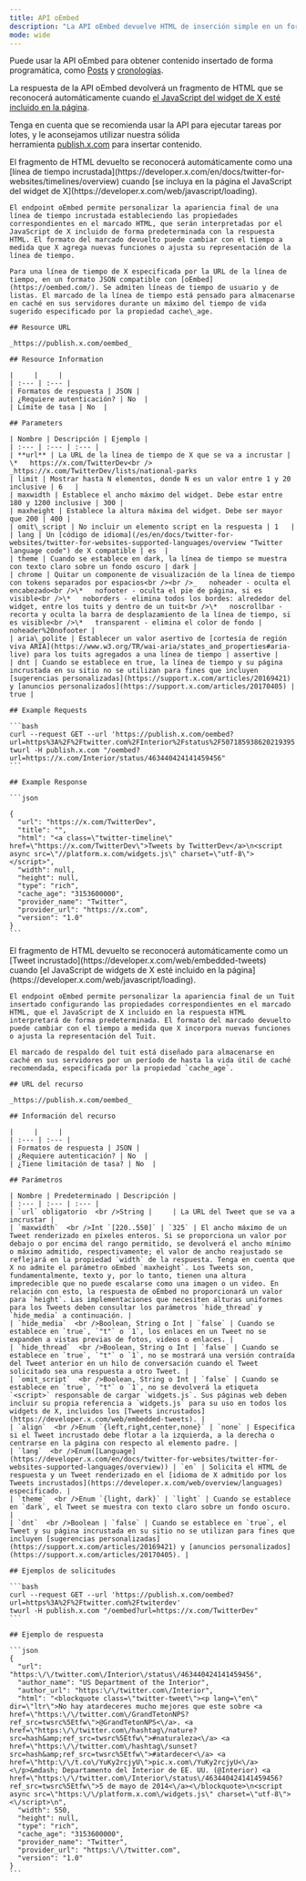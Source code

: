 ```yaml
---
title: API oEmbed
description: "La API oEmbed devuelve HTML de inserción simple en un formato compatible con [oEmbed](http://oembed.com/)."
mode: wide
---
```


Puede usar la API oEmbed para obtener contenido insertado de forma programática, como [Posts](https://developer.x.com/en/docs/twitter-for-websites/embedded-tweets/overview) y [cronologías](https://developer.x.com/en/docs/twitter-for-websites/timelines/overview). 

La respuesta de la API oEmbed devolverá un fragmento de HTML que se reconocerá automáticamente cuando [el JavaScript del widget de X esté incluido en la página](https://developer.x.com/web/javascript/loading).

Tenga en cuenta que se recomienda usar la API para ejecutar tareas por lotes, y le aconsejamos utilizar nuestra sólida herramienta [publish.x.com](https://publish.x.com/#) para insertar contenido.

<Tabs>
  <Tab title="Embedded timelines">
    El fragmento de HTML devuelto se reconocerá automáticamente como una [línea de tiempo incrustada](https://developer.x.com/en/docs/twitter-for-websites/timelines/overview) cuando [se incluya en la página el JavaScript del widget de X](https://developer.x.com/web/javascript/loading).

    El endpoint oEmbed permite personalizar la apariencia final de una línea de tiempo incrustada estableciendo las propiedades correspondientes en el marcado HTML, que serán interpretadas por el JavaScript de X incluido de forma predeterminada con la respuesta HTML. El formato del marcado devuelto puede cambiar con el tiempo a medida que X agrega nuevas funciones o ajusta su representación de la línea de tiempo.

    Para una línea de tiempo de X especificada por la URL de la línea de tiempo, en un formato JSON compatible con [oEmbed](https://oembed.com/). Se admiten líneas de tiempo de usuario y de listas. El marcado de la línea de tiempo está pensado para almacenarse en caché en sus servidores durante un máximo del tiempo de vida sugerido especificado por la propiedad cache\_age.

    ## Resource URL

    _https://publish.x.com/oembed_

    ## Resource Information

    |     |     |
    | :--- | :--- |
    | Formatos de respuesta | JSON |
    | ¿Requiere autenticación? | No  |
    | Límite de tasa | No  |

    ## Parameters

    | Nombre | Descripción | Ejemplo |
    | :--- | :--- | :--- |
    | **url** | La URL de la línea de tiempo de X que se va a incrustar | \*   https://x.com/TwitterDev<br /> _https://x.com/TwitterDev/lists/national-parks
    | limit | Mostrar hasta N elementos, donde N es un valor entre 1 y 20 inclusive | 6   |
    | maxwidth | Establece el ancho máximo del widget. Debe estar entre 180 y 1200 inclusive | 300 |
    | maxheight | Establece la altura máxima del widget. Debe ser mayor que 200 | 400 |
    | omit\_script | No incluir un elemento script en la respuesta | 1   |
    | lang | Un [código de idioma](/es/en/docs/twitter-for-websites/twitter-for-websites-supported-languages/overview "Twitter language code") de X compatible | es  |
    | theme | Cuando se establece en dark, la línea de tiempo se muestra con texto claro sobre un fondo oscuro | dark |
    | chrome | Quitar un componente de visualización de la línea de tiempo con tokens separados por espacios<br /><br />_   noheader - oculta el encabezado<br />\*   nofooter - oculta el pie de página, si es visible<br />\*   noborders - elimina todos los bordes: alrededor del widget, entre los tuits y dentro de un tuit<br />\*   noscrollbar - recorta y oculta la barra de desplazamiento de la línea de tiempo, si es visible<br />\*   transparent - elimina el color de fondo | noheader%20nofooter |
    | aria\_polite | Establecer un valor asertivo de [cortesía de región viva ARIA](https://www.w3.org/TR/wai-aria/states_and_properties#aria-live) para los tuits agregados a una línea de tiempo | assertive |
    | dnt | Cuando se establece en true, la línea de tiempo y su página incrustada en su sitio no se utilizan para fines que incluyen [sugerencias personalizadas](https://support.x.com/articles/20169421) y [anuncios personalizados](https://support.x.com/articles/20170405) | true |

    ## Example Requests

    ```bash
    curl --request GET --url 'https://publish.x.com/oembed?url=https%3A%2F%2Ftwitter.com%2FInterior%2Fstatus%2F507185938620219395'
    twurl -H publish.x.com "/oembed?url=https://x.com/Interior/status/463440424141459456"
    ```

    ## Example Response

    ```json

    {
      "url": "https://x.com/TwitterDev",
      "title": "",
      "html": "<a class=\"twitter-timeline\" href=\"https://x.com/TwitterDev\">Tweets by TwitterDev</a>\n<script async src=\"//platform.x.com/widgets.js\" charset=\"utf-8\"></script>",
      "width": null,
      "height": null,
      "type": "rich",
      "cache_age": "3153600000",
      "provider_name": "Twitter",
      "provider_url": "https://x.com",
      "version": "1.0"
    }
    ```
  </Tab>

  <Tab title="Embedded Tweets">
    El fragmento de HTML devuelto se reconocerá automáticamente como un [Tweet incrustado](https://developer.x.com/web/embedded-tweets) cuando [el JavaScript de widgets de X esté incluido en la página](https://developer.x.com/web/javascript/loading).

    El endpoint oEmbed permite personalizar la apariencia final de un Tuit insertado configurando las propiedades correspondientes en el marcado HTML, que el JavaScript de X incluido en la respuesta HTML interpretará de forma predeterminada. El formato del marcado devuelto puede cambiar con el tiempo a medida que X incorpora nuevas funciones o ajusta la representación del Tuit.

    El marcado de respaldo del tuit está diseñado para almacenarse en caché en sus servidores por un período de hasta la vida útil de caché recomendada, especificada por la propiedad `cache_age`.

    ## URL del recurso

    _https://publish.x.com/oembed_

    ## Información del recurso

    |     |     |
    | :--- | :--- |
    | Formatos de respuesta | JSON |
    | ¿Requiere autenticación? | No  |
    | ¿Tiene limitación de tasa? | No  |

    ## Parámetros

    | Nombre | Predeterminado | Descripción |
    | :--- | :--- | :--- |
    | `url` obligatorio  <br />String |     | La URL del Tweet que se va a incrustar |
    | `maxwidth`  <br />Int `[220..550]` | `325` | El ancho máximo de un Tweet renderizado en píxeles enteros. Si se proporciona un valor por debajo o por encima del rango permitido, se devolverá el ancho mínimo o máximo admitido, respectivamente; el valor de ancho reajustado se reflejará en la propiedad `width` de la respuesta. Tenga en cuenta que X no admite el parámetro oEmbed `maxheight`. Los Tweets son, fundamentalmente, texto y, por lo tanto, tienen una altura impredecible que no puede escalarse como una imagen o un video. En relación con esto, la respuesta de oEmbed no proporcionará un valor para `height`. Las implementaciones que necesiten alturas uniformes para los Tweets deben consultar los parámetros `hide_thread` y `hide_media` a continuación. |
    | `hide_media`  <br />Boolean, String o Int | `false` | Cuando se establece en `true`, `"t"` o `1`, los enlaces en un Tweet no se expanden a vistas previas de fotos, videos o enlaces. |
    | `hide_thread`  <br />Boolean, String o Int | `false` | Cuando se establece en `true`, `"t"` o `1`, no se mostrará una versión contraída del Tweet anterior en un hilo de conversación cuando el Tweet solicitado sea una respuesta a otro Tweet. |
    | `omit_script`  <br />Boolean, String o Int | `false` | Cuando se establece en `true`, `"t"` o `1`, no se devolverá la etiqueta `<script>` responsable de cargar `widgets.js`. Sus páginas web deben incluir su propia referencia a `widgets.js` para su uso en todos los widgets de X, incluidos los [Tweets incrustados](https://developer.x.com/web/embedded-tweets). |
    | `align`  <br />Enum `{left,right,center,none}` | `none` | Especifica si el Tweet incrustado debe flotar a la izquierda, a la derecha o centrarse en la página con respecto al elemento padre. |
    | `lang`  <br />Enum([Language](https://developer.x.com/en/docs/twitter-for-websites/twitter-for-websites-supported-languages/overview)) | `en` | Solicita el HTML de respuesta y un Tweet renderizado en el [idioma de X admitido por los Tweets incrustados](https://developer.x.com/web/overview/languages) especificado. |
    | `theme`  <br />Enum `{light, dark}` | `light` | Cuando se establece en `dark`, el Tweet se muestra con texto claro sobre un fondo oscuro. |
    | `dnt`  <br />Boolean | `false` | Cuando se establece en `true`, el Tweet y su página incrustada en su sitio no se utilizan para fines que incluyen [sugerencias personalizadas](https://support.x.com/articles/20169421) y [anuncios personalizados](https://support.x.com/articles/20170405). |

    ## Ejemplos de solicitudes

    ```bash
    curl --request GET --url 'https://publish.x.com/oembed?url=https%3A%2F%2Ftwitter.com%2Ftwiterdev'
    twurl -H publish.x.com "/oembed?url=https://x.com/TwitterDev"
    ```

    ## Ejemplo de respuesta

    ```json
    {
      "url": "https:\/\/twitter.com\/Interior\/status\/463440424141459456",
      "author_name": "US Department of the Interior",
      "author_url": "https:\/\/twitter.com\/Interior",
      "html": "<blockquote class=\"twitter-tweet\"><p lang=\"en\" dir=\"ltr\">No hay atardeceres mucho mejores que este sobre <a href=\"https:\/\/twitter.com\/GrandTetonNPS?ref_src=twsrc%5Etfw\">@GrandTetonNPS<\/a>. <a href=\"https:\/\/twitter.com\/hashtag\/nature?src=hash&amp;ref_src=twsrc%5Etfw\">#naturaleza<\/a> <a href=\"https:\/\/twitter.com\/hashtag\/sunset?src=hash&amp;ref_src=twsrc%5Etfw\">#atardecer<\/a> <a href=\"http:\/\/t.co\/YuKy2rcjyU\">pic.x.com\/YuKy2rcjyU<\/a><\/p>&mdash; Departamento del Interior de EE. UU. (@Interior) <a href=\"https:\/\/twitter.com\/Interior\/status\/463440424141459456?ref_src=twsrc%5Etfw\">5 de mayo de 2014<\/a><\/blockquote>\n<script async src=\"https:\/\/platform.x.com\/widgets.js\" charset=\"utf-8\"><\/script>\n",
      "width": 550,
      "height": null,
      "type": "rich",
      "cache_age": "3153600000",
      "provider_name": "Twitter",
      "provider_url": "https:\/\/twitter.com",
      "version": "1.0"
    }
    ```
  </Tab>
</Tabs>